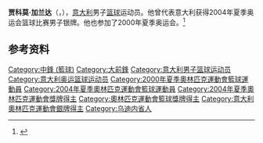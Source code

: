{{NoteTA|G1=Sports}}
'''贾科莫·加兰达'''（{{lang-it|Giacomo Galanda}}，{{bd|1975年|1月30日||}}），[[意大利|意大利]]男子[[篮球|篮球]]运动员。他曾代表意大利获得2004年夏季奥运会篮球比赛男子银牌。他也参加了2000年夏季奥运会。<ref>{{Cite web|title=Giacomo GALANDA|url=https://www.olympic.org/giacomo-galanda|accessdate=2021-04-14|work=International Olympic Committee|archive-date=2021-04-21|archive-url=https://web.archive.org/web/20210421131709/https://www.olympic.org/giacomo-galanda|dead-url=no}}</ref>

== 参考资料 ==
{{reflist}}
{{2000年夏季奥运会意大利男子篮球阵容}}
{{2004年夏季奥运会意大利男子篮球阵容}}
{{Authority control}}
{{DEFAULTSORT:Galanda, Giacomo}}
[[Category:中鋒_(籃球)|Category:中鋒 (籃球)]]
[[Category:大前鋒|Category:大前鋒]]
[[Category:意大利男子篮球运动员|Category:意大利男子篮球运动员]]
[[Category:意大利奥运篮球运动员|Category:意大利奥运篮球运动员]]
[[Category:2000年夏季奧林匹克運動會籃球運動員|Category:2000年夏季奧林匹克運動會籃球運動員]]
[[Category:2004年夏季奧林匹克運動會籃球運動員|Category:2004年夏季奧林匹克運動會籃球運動員]]
[[Category:2004年夏季奧林匹克運動會獎牌得主|Category:2004年夏季奧林匹克運動會獎牌得主]]
[[Category:奧林匹克運動會籃球獎牌得主|Category:奧林匹克運動會籃球獎牌得主]]
[[Category:意大利奧林匹克運動會銀牌得主|Category:意大利奧林匹克運動會銀牌得主]]
[[Category:乌迪内省人|Category:乌迪内省人]]